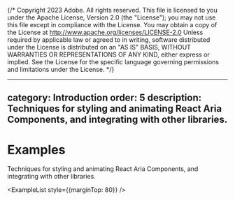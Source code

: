 {/* Copyright 2023 Adobe. All rights reserved.
This file is licensed to you under the Apache License, Version 2.0 (the "License");
you may not use this file except in compliance with the License. You may obtain a copy
of the License at http://www.apache.org/licenses/LICENSE-2.0
Unless required by applicable law or agreed to in writing, software distributed under
the License is distributed on an "AS IS" BASIS, WITHOUT WARRANTIES OR REPRESENTATIONS
OF ANY KIND, either express or implied. See the License for the specific language
governing permissions and limitations under the License. */}



---
category: Introduction
order: 5
description: Techniques for styling and animating React Aria Components, and integrating with other libraries.
---

# Examples

Techniques for styling and animating React Aria Components, and integrating with other libraries.

<ExampleList style={{marginTop: 80}} />
